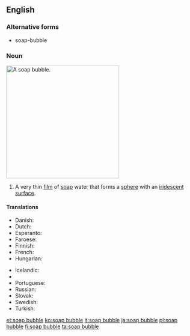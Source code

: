 ==English==

===Alternative forms===
* soap-bubble

===Noun===
[[Image:Bubble brokenchopstick.jpg|300px|thumb|right|A soap bubble.]]
{{en-noun|head=[[soap]] [[bubble]]}}

# A very thin [[film]] of [[soap]] water that forms a [[sphere]] with an [[iridescent]] [[surface]].

====Translations====
{{trans-top|a very thin film of soap water that forms a sphere}}
* Danish: {{t-|da|sæbeboble|c}}
* Dutch: {{t+|nl|zeepbel|c}}
* Esperanto: {{t-|eo|sapveziko}}
* Faroese: {{t-|fo|sápubløðra|f}}
* Finnish: {{t-|fi|saippuakupla}}
* French: {{t+|fr|bulle de savon}}
* Hungarian: {{t+|hu|szappanbuborék}}
{{trans-mid}}
* Icelandic: {{t+|is|sápukúla|f}}
* {{trreq|pl}}
* Portuguese: {{t|pt|bolha}} {{t|pt|de}} {{t|pt|sabão}}
* Russian: {{t+|ru|мыльный пузырь|m|tr=mýl'nyj puzýr'}}
* Slovak: {{t-|sk|mydlová bublina|f}}
* Swedish: {{t+|sv|såpbubbla|c}}
* Turkish: {{t-|tr|sabun köpüğü}}
{{trans-bottom}}

[[et:soap bubble]]
[[ko:soap bubble]]
[[it:soap bubble]]
[[ja:soap bubble]]
[[pl:soap bubble]]
[[fi:soap bubble]]
[[ta:soap bubble]]